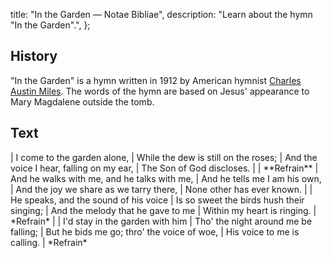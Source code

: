   title: "In the Garden — Notae Bibliae",
  description: "Learn about the hymn \"In the Garden\".",
};

<Initial text="In the Garden" />

## History

"In the Garden" is a hymn written in 1912 by American hymnist [Charles Austin Miles](/liturgy/music/composers/charles-austin-miles). The words of the hymn are based on Jesus' appearance to Mary Magdalene outside the tomb.

## Text

<Poetry>
|  I come to the garden alone,
|  While the dew is still on the roses;
|  And the voice I hear, falling on my ear,
|  The Son of God discloses.
|
|  **Refrain**
|  And he walks with me, and he talks with me,
|  And he tells me I am his own,
|  And the joy we share as we tarry there,
|  None other has ever known.
|
|  He speaks, and the sound of his voice
|  Is so sweet the birds hush their singing;
|  And the melody that he gave to me
|  Within my heart is ringing.
|  *Refrain*
|
|  I'd stay in the garden with him
|  Tho' the night around me be falling;
|  But he bids me go; thro' the voice of woe,
|  His voice to me is calling.
|  *Refrain*
</Poetry>

